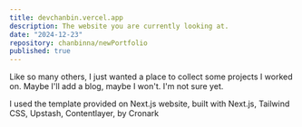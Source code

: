 ```yaml
---
title: devchanbin.vercel.app
description: The website you are currently looking at. 
date: "2024-12-23"
repository: chanbinna/newPortfolio
published: true
---
```


Like so many others, I just wanted a place to collect some projects I worked on. Maybe I'll add a blog, maybe I won't. I'm not sure yet.

I used the template provided on Next.js website, built with Next.js, Tailwind CSS, Upstash, Contentlayer, by Cronark

